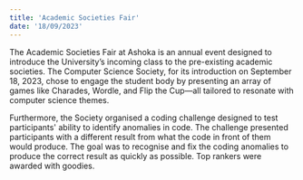 ```yaml
---
title: 'Academic Societies Fair'
date: '18/09/2023'
---
```


The Academic Societies Fair at Ashoka is an annual event designed to introduce the University’s incoming class to the pre-existing academic societies. The Computer Science Society, for its introduction on September 18, 2023, chose to engage the student body by presenting an array of games like Charades, Wordle, and Flip the Cup—all tailored to resonate with computer science themes. 

Furthermore, the Society organised a coding challenge designed to test participants' ability to identify anomalies in code. The challenge presented participants with a different result from what the code in front of them would produce. The goal was to recognise and fix the coding anomalies to produce the correct result as quickly as possible. Top rankers were awarded with goodies. 